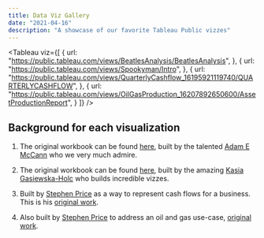 ```yaml
---
title: Data Viz Gallery
date: "2021-04-16"
description: "A showcase of our favorite Tableau Public vizzes"
---
```


<Tableau
  viz={[
    {
      url: "https://public.tableau.com/views/BeatlesAnalysis/BeatlesAnalysis",
    },
    {
      url: "https://public.tableau.com/views/Spookyman/Intro",
    },
    {
      url: "https://public.tableau.com/views/QuarterlyCashflow_16195921119740/QUARTERLYCASHFLOW",
    },
    {
      url: "https://public.tableau.com/views/OilGasProduction_16207892650600/AssetProductionReport",
    }
   ]}
/>

## Background for each visualization

1. The original workbook can be found [here](https://public.tableau.com/profile/adam.e.mccann#!/vizhome/BeatlesAnalysis/BeatlesAnalysis), built by the talented [Adam E McCann](https://public.tableau.com/profile/adam.e.mccann#!/) who we very much admire.

2. The original workbook can be found [here](https://public.tableau.com/profile/kasia.gasiewska.holc#!/vizhome/Spookyman/Intro), built by the amazing [Kasia Gasiewska-Holc](https://public.tableau.com/profile/kasia.gasiewska.holc#!/) who builds incredible vizzes.

3. Built by [Stephen Price](https://public.tableau.com/profile/stprice#!/) as a way to represent cash flows for a business. This is his [original work](https://public.tableau.com/profile/stprice#!/vizhome/QuarterlyCashflow/QUARTERLYCASHFLOW).

4. Also built by [Stephen Price](https://public.tableau.com/profile/stprice#!/) to address an oil and gas use-case, [original work](https://public.tableau.com/profile/stprice#!/vizhome/OilGasProductionwmobilelayouts/WellReport).

<Callout
  color="info"
  title="Note:"
  subtitle="If you want to get started visualizing data, sign up for Tableau Public!"
/>

<PostNav
  previous="Tableau Reference"
  toPrev="/docs/tableau-reference"
/>
